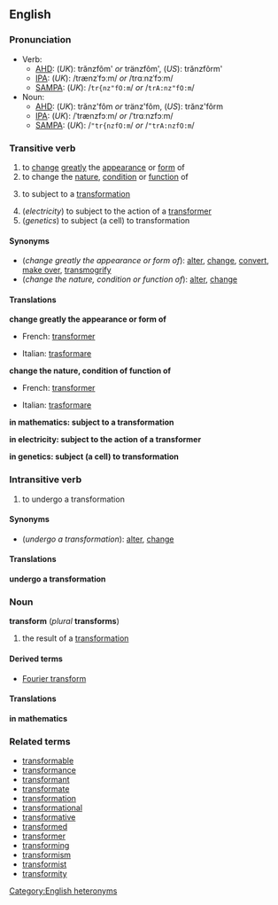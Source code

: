 ==English==
<!--incorrect:
===Etymology===
[[Trans-]]+[[Form]]
-->

===Pronunciation===
*Verb:
**[[AHD]]: (''UK''): trănzfôm' ''or'' tränzfôm', (''US''): trănzfôrm'
**[[IPA]]: (''UK''): /trænzˈfɔːm/ ''or'' /trɑːnzˈfɔːm/<!--please provide US IPA: not sure about how the vowel should be transcribed in the second syllable-->
**[[SAMPA]]: (''UK''): /<tt>tr{nz"fO:m</tt>/ ''or'' /<tt>trA:nz"fO:m</tt>/<!--please provide US SAMPA: not sure about how the vowel should be transcribed in the second syllable-->
*Noun:
**[[AHD]]: (''UK''): trănz'fôm ''or'' tränz'fôm, (''US''): trănz'fôrm
**[[IPA]]: (''UK''): /ˈtrænzfɔːm/ ''or'' /ˈtrɑːnzfɔːm/<!--please provide US IPA: not sure about how the vowel should be transcribed in the second syllable-->
**[[SAMPA]]: (''UK''): /<tt>"tr{nzfO:m</tt>/ ''or'' /<tt>"trA:nzfO:m</tt>/<!--please provide US SAMPA: not sure about how the vowel should be transcribed in the second syllable-->
[[Category:English heteronyms]]

===Transitive verb===
{{en-infl-reg-consonant|transform||}}

# to [[change]] [[greatly]] the [[appearance]] or [[form]] of
# to change the [[nature]], [[condition]] or [[function]] of
#{{mathematics}} to subject to a [[transformation]]
#(''electricity'') to subject to the action of a [[transformer]]
#(''genetics'') to subject (a cell) to transformation

====Synonyms====
*(''change greatly the appearance or form of''): [[alter]], [[change]], [[convert]], [[make over]], [[transmogrify]]
*(''change the nature, condition or function of''): [[alter]], [[change]]

====Translations====

'''change greatly the appearance or form of'''
{{top}}
*French: [[transformer]]
{{mid}}
*Italian: [[trasformare]]
{{bottom}}

'''change the nature, condition of function of'''
{{top}}
*French: [[transformer]]
{{mid}}
*Italian: [[trasformare]]
{{bottom}}

'''in mathematics: subject to a transformation'''
{{top}}
{{mid}}
{{bottom}}

'''in electricity: subject to the action of a transformer'''
{{top}}
{{mid}}
{{bottom}}

'''in genetics: subject (a cell) to transformation'''
{{top}}
{{mid}}
{{bottom}}

===Intransitive verb===
{{en-infl-reg-consonant|transform||}}

#to undergo a transformation

====Synonyms====
*(''undergo a transformation''): [[alter]], [[change]]

====Translations====

'''undergo a transformation'''
{{top}}
{{mid}}
{{bottom}}

===Noun===
'''transform''' (''plural'' '''transforms''')

#{{mathematics}} the result of a [[transformation]]

====Derived terms====
*[[Fourier transform]]

====Translations====

'''in mathematics'''
{{top}}
{{mid}}
{{bottom}}

===Related terms===
*[[transformable]]
*[[transformance]]
*[[transformant]]
*[[transformate]]
*[[transformation]]
*[[transformational]]
*[[transformative]]
*[[transformed]]
*[[transformer]]
*[[transforming]]
*[[transformism]]
*[[transformist]]
*[[transformity]]
